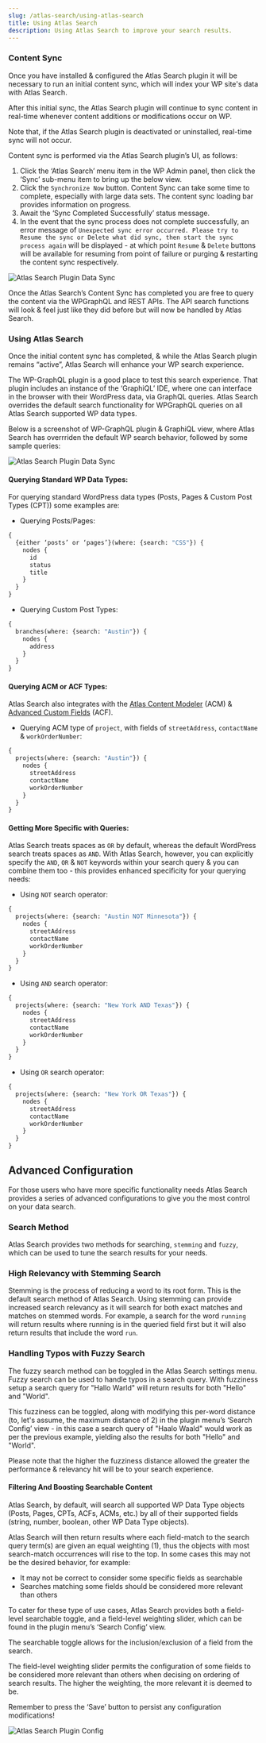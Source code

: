 ```yaml
---
slug: /atlas-search/using-atlas-search
title: Using Atlas Search
description: Using Atlas Search to improve your search results.
---
```


### Content Sync
Once you have installed & configured the Atlas Search plugin it will be necessary to run an initial content sync, which will index your WP site's data with Atlas Search.

After this initial sync, the Atlas Search plugin will continue to sync content in real-time whenever content additions or modifications occur on WP.

Note that, if the Atlas Search plugin is deactivated or uninstalled, real-time sync will not occur.

Content sync is performed via the Atlas Search plugin’s UI, as follows:
1. Click the ‘Atlas Search’ menu item in the WP Admin panel, then click the ‘Sync’ sub-menu item to bring up the below view.
2. Click the `Synchronize Now` button. Content Sync can take some time to complete, especially with large data sets. The content sync loading bar provides information on progress.
3. Await the ‘Sync Completed Successfully’ status message.
4. In the event that the sync process does not complete successfully, an error message of `Unexpected sync error occurred. Please try to Resume the sync or Delete what did sync, then start the sync process again` will be displayed -  at which point `Resume` & `Delete` buttons will be available for resuming from point of failure or purging & restarting the content sync respectively.

![Atlas Search Plugin Data Sync](./images/as-plugin-data-sync.png)

Once the Atlas Search’s Content Sync has completed you are free to query the content via the WPGraphQL and REST APIs.
The API search functions will look & feel just like they did before but will now be handled by Atlas Search.



### Using Atlas Search
Once the initial content sync has completed, & while the Atlas Search plugin remains “active”, Atlas Search will enhance your WP search experience.

The WP-GraphQL plugin is a good place to test this search experience. That plugin includes an instance of the ‘GraphiQL’ IDE, where one can interface in the browser with their WordPress data, via GraphQL queries. Atlas Search overrides the default search functionality for WPGraphQL queries on all Atlas Search supported WP data types.

Below is a screenshot of WP-GraphQL plugin & GraphiQL view, where Atlas Search has overrriden the default WP search behavior, followed by some sample queries:

![Atlas Search Plugin Data Sync](./images/as-wpgraphiql.png)


#### Querying Standard WP Data Types:
For querying standard WordPress data types (Posts, Pages & Custom Post Types (CPT)) some examples are:

* Querying Posts/Pages:
```graphql
{
  {either ‘posts’ or ‘pages’}(where: {search: "CSS"}) {
    nodes {
      id
      status
      title
    }
  }
}
```
* Querying Custom Post Types:
```graphql
{
  branches(where: {search: "Austin"}) {
    nodes {
      address
    }
  }
}
```


#### Querying ACM or ACF Types:
Atlas Search also integrates with the [Atlas Content Modeler](https://developers.wpengine.com/blog/what-is-atlas-content-modeler) (ACM) & [Advanced Custom Fields](https://wordpress.org/plugins/advanced-custom-fields/) (ACF).

* Querying ACM type of `project`, with fields of  `streetAddress`, `contactName` & `workOrderNumber`:
```graphql
{
  projects(where: {search: "Austin"}) {
    nodes {
      streetAddress
      contactName
      workOrderNumber
    }
  }
}
```


#### Getting More Specific with Queries:
Atlas Search treats spaces as `OR` by default, whereas the default WordPress search treats spaces as `AND`. With Atlas Search, however, you can explicitly specify the `AND`, `OR` & `NOT` keywords within your search query & you can combine them too - this provides enhanced specificity for your querying needs:

* Using `NOT` search operator:
```graphql
{
  projects(where: {search: "Austin NOT Minnesota"}) {
    nodes {
      streetAddress
      contactName
      workOrderNumber
    }
  }
}
```

* Using `AND` search operator:
```graphql
{
  projects(where: {search: "New York AND Texas"}) {
    nodes {
      streetAddress
      contactName
      workOrderNumber
    }
  }
}
```

* Using `OR` search operator:
```graphql
{
  projects(where: {search: "New York OR Texas"}) {
    nodes {
      streetAddress
      contactName
      workOrderNumber
    }
  }
}
```


## Advanced Configuration
For those users who have more specific functionality needs Atlas Search provides a series of advanced configurations to give you the most control on your data search.

### Search Method
Atlas Search provides two methods for searching, `stemming` and `fuzzy`, which can be used to tune the search results for your needs.

### High Relevancy with Stemming Search
Stemming is the process of reducing a word to its root form. This is the default search method of Atlas Search. Using stemming can provide increased search relevancy as it will search for both exact matches and matches on stemmed words.
For example, a search for the word `running` will return results where running is in the queried field first but it will also return results that include the word `run`.

### Handling Typos with Fuzzy Search
The fuzzy search method can be toggled in the Atlas Search settings menu. Fuzzy search can be used to handle typos in a search query.
With fuzziness setup a search query for "Hallo Warld" will return results for both "Hello" and "World".

This fuzziness can be toggled, along with modifying this per-word distance (to, let's assume, the maximum distance of 2) in the plugin menu’s ‘Search Config’ view - in this case a search query of "Haalo Waald" would work as per the previous example, yielding also the results for both "Hello" and "World".

Please note that the higher the fuzziness distance allowed the greater the performance & relevancy hit will be to your search experience.

#### Filtering And Boosting Searchable Content
Atlas Search, by default, will search all supported WP Data Type objects (Posts, Pages, CPTs, ACFs, ACMs, etc.) by all of their supported fields (string, number, boolean, other WP Data Type objects).

Atlas Search will then return results where each field-match to the search query term(s) are given an equal weighting (1), thus the objects with most search-match occurrences will rise to the top. In some cases this may not be the desired behavior, for example:
* It may not be correct to consider some specific fields as searchable
* Searches matching some fields should be considered more relevant than others

To cater for these type of use cases, Atlas Search provides both a field-level searchable toggle, and a field-level weighting slider, which can be found in the plugin menu’s ‘Search Config’ view.

The searchable toggle allows for the inclusion/exclusion of a field from the search.

The field-level weighting slider permits the configuration of some fields to be considered more relevant than others when decising on ordering of search results. The higher the weighting, the more relevant it is deemed to be.

Remember to press the ‘Save’ button to persist any configuration modifications!

![Atlas Search Plugin Config](./images/as-plugin-config.png)
